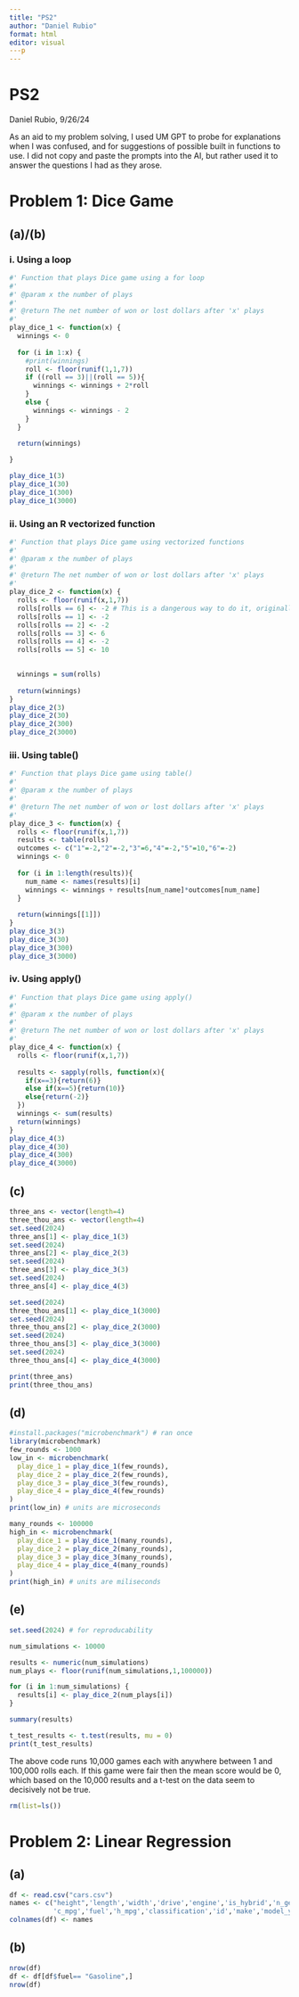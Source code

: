 ```yaml
---
title: "PS2"
author: "Daniel Rubio"
format: html
editor: visual
---p
---
```


# PS2

Daniel Rubio, 9/26/24

As an aid to my problem solving, I used UM GPT to probe for explanations when I was confused, and for suggestions of possible built in functions to use. I did not copy and paste the prompts into the AI, but rather used it to answer the questions I had as they arose.

# Problem 1: Dice Game

## (a)/(b)

### i. Using a loop

```r

#' Function that plays Dice game using a for loop
#'
#' @param x the number of plays
#'
#' @return The net number of won or lost dollars after 'x' plays
#'
play_dice_1 <- function(x) {
  winnings <- 0
  
  for (i in 1:x) {
    #print(winnings)
    roll <- floor(runif(1,1,7))
    if ((roll == 3)||(roll == 5)){
      winnings <- winnings + 2*roll 
    } 
    else {
      winnings <- winnings - 2
    }
  }
  
  return(winnings)

}

play_dice_1(3)
play_dice_1(30)
play_dice_1(300)
play_dice_1(3000)
```

### ii. Using an R vectorized function

```r

#' Function that plays Dice game using vectorized functions
#'
#' @param x the number of plays
#'
#' @return The net number of won or lost dollars after 'x' plays
#'
play_dice_2 <- function(x) {
  rolls <- floor(runif(x,1,7))
  rolls[rolls == 6] <- -2 # This is a dangerous way to do it, originally this line was last and it was overriding all the 3 rolls that had previously become 6. However since this is for a timing problem I moved this to first and it works now
  rolls[rolls == 1] <- -2
  rolls[rolls == 2] <- -2
  rolls[rolls == 3] <- 6
  rolls[rolls == 4] <- -2
  rolls[rolls == 5] <- 10

  
  winnings = sum(rolls)
  
  return(winnings)
}
play_dice_2(3)
play_dice_2(30)
play_dice_2(300)
play_dice_2(3000)
```

### iii. Using table()

```r
#' Function that plays Dice game using table()
#'
#' @param x the number of plays
#'
#' @return The net number of won or lost dollars after 'x' plays
#'
play_dice_3 <- function(x) {
  rolls <- floor(runif(x,1,7))
  results <- table(rolls)
  outcomes <- c("1"=-2,"2"=-2,"3"=6,"4"=-2,"5"=10,"6"=-2)
  winnings <- 0
  
  for (i in 1:length(results)){
    num_name <- names(results)[i]
    winnings <- winnings + results[num_name]*outcomes[num_name]
  }
  
  return(winnings[[1]])
}
play_dice_3(3)
play_dice_3(30)
play_dice_3(300)
play_dice_3(3000)

```

### iv. Using apply()

```r
#' Function that plays Dice game using apply()
#'
#' @param x the number of plays
#'
#' @return The net number of won or lost dollars after 'x' plays
#'
play_dice_4 <- function(x) {
  rolls <- floor(runif(x,1,7))
  
  results <- sapply(rolls, function(x){
    if(x==3){return(6)}
    else if(x==5){return(10)}
    else{return(-2)}
  })
  winnings <- sum(results)
  return(winnings)
}
play_dice_4(3)
play_dice_4(30)
play_dice_4(300)
play_dice_4(3000)
```

## (c)

```r
three_ans <- vector(length=4)
three_thou_ans <- vector(length=4)
set.seed(2024)
three_ans[1] <- play_dice_1(3)
set.seed(2024)
three_ans[2] <- play_dice_2(3)
set.seed(2024)
three_ans[3] <- play_dice_3(3)
set.seed(2024)
three_ans[4] <- play_dice_4(3)

set.seed(2024)
three_thou_ans[1] <- play_dice_1(3000)
set.seed(2024)
three_thou_ans[2] <- play_dice_2(3000)
set.seed(2024)
three_thou_ans[3] <- play_dice_3(3000)
set.seed(2024)
three_thou_ans[4] <- play_dice_4(3000)

print(three_ans)
print(three_thou_ans)
```

## (d)

```r
#install.packages("microbenchmark") # ran once
library(microbenchmark)
few_rounds <- 1000
low_in <- microbenchmark(
  play_dice_1 = play_dice_1(few_rounds),
  play_dice_2 = play_dice_2(few_rounds),
  play_dice_3 = play_dice_3(few_rounds),
  play_dice_4 = play_dice_4(few_rounds)
)
print(low_in) # units are microseconds
```

```r
many_rounds <- 100000
high_in <- microbenchmark(
  play_dice_1 = play_dice_1(many_rounds),
  play_dice_2 = play_dice_2(many_rounds),
  play_dice_3 = play_dice_3(many_rounds),
  play_dice_4 = play_dice_4(many_rounds)
)
print(high_in) # units are miliseconds
```

## (e)

```r
set.seed(2024) # for reproducability

num_simulations <- 10000

results <- numeric(num_simulations)
num_plays <- floor(runif(num_simulations,1,100000))

for (i in 1:num_simulations) {
  results[i] <- play_dice_2(num_plays[i])
}

summary(results)

t_test_results <- t.test(results, mu = 0)
print(t_test_results)

```

The above code runs 10,000 games each with anywhere between 1 and 100,000 rolls each. If this game were fair then the mean score would be 0, which based on the 10,000 results and a t-test on the data seem to decisively not be true.

```r
rm(list=ls())
```

# Problem 2: Linear Regression

## (a)

```r
df <- read.csv("cars.csv")
names <- c("height",'length','width','drive','engine','is_hybrid','n_gears','transmission',
           'c_mpg','fuel','h_mpg','classification','id','make','model_year','year','hp','tor') 
colnames(df) <- names
```

## (b)

```r
nrow(df)
df <- df[df$fuel== "Gasoline",]
nrow(df)

```
